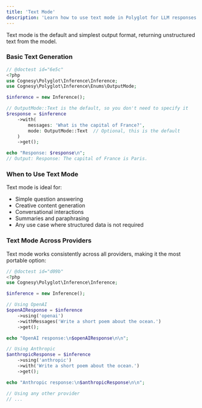 ```yaml
---
title: 'Text Mode'
description: 'Learn how to use text mode in Polyglot for LLM responses.'
---
```


Text mode is the default and simplest output format, returning unstructured text from the model.

### Basic Text Generation

```php
// @doctest id="6e5c"
<?php
use Cognesy\Polyglot\Inference\Inference;
use Cognesy\Polyglot\Inference\Enums\OutputMode;

$inference = new Inference();

// OutputMode::Text is the default, so you don't need to specify it
$response = $inference
    ->with(
        messages: 'What is the capital of France?',
        mode: OutputMode::Text  // Optional, this is the default
    )
    ->get();

echo "Response: $response\n";
// Output: Response: The capital of France is Paris.
```

### When to Use Text Mode

Text mode is ideal for:
- Simple question answering
- Creative content generation
- Conversational interactions
- Summaries and paraphrasing
- Any use case where structured data is not required

### Text Mode Across Providers

Text mode works consistently across all providers, making it the most portable option:

```php
// @doctest id="d09b"
<?php
use Cognesy\Polyglot\Inference\Inference;

$inference = new Inference();

// Using OpenAI
$openAIResponse = $inference
    ->using('openai')
    ->withMessages('Write a short poem about the ocean.')
    ->get();

echo "OpenAI response:\n$openAIResponse\n\n";

// Using Anthropic
$anthropicResponse = $inference
    ->using('anthropic')
    ->with('Write a short poem about the ocean.')
    ->get();

echo "Anthropic response:\n$anthropicResponse\n\n";

// Using any other provider
// ...
```
